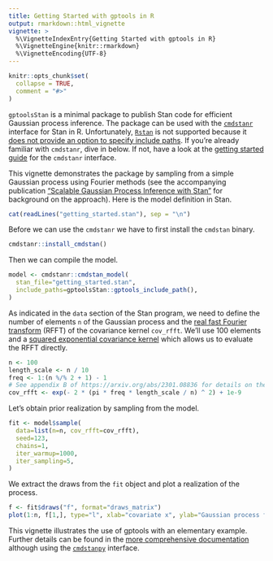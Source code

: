 ```yaml
---
title: Getting Started with gptools in R
output: rmarkdown::html_vignette
vignette: >
  %\VignetteIndexEntry{Getting Started with gptools in R}
  %\VignetteEngine{knitr::rmarkdown}
  %\VignetteEncoding{UTF-8}
---
```


```r
knitr::opts_chunk$set(
  collapse = TRUE,
  comment = "#>"
)
```

`gptoolsStan` is a minimal package to publish Stan code for efficient Gaussian process inference. The package can be used with the [`cmdstanr`](https://mc-stan.org/cmdstanr/) interface for Stan in R. Unfortunately, [`Rstan`](https://mc-stan.org/rstan/) is not supported because it [does not provide an option to specify include paths](https://discourse.mc-stan.org/t/specifying-include-paths-in-rstan/32182/2). If you're already familiar with `cmdstanr`, dive in below. If not, have a look at the [getting started guide](https://mc-stan.org/cmdstanr/articles/cmdstanr.html) for the `cmdstanr` interface.

This vignette demonstrates the package by sampling from a simple Gaussian process using Fourier methods (see the accompanying publication ["Scalable Gaussian Process Inference with Stan"](https://arxiv.org/abs/2301.08836) for background on the approach). Here is the model definition in Stan.

```r
cat(readLines("getting_started.stan"), sep = "\n")
```

Before we can use the `cmdstanr` we have to first install the `cmdstan` binary.

```r
cmdstanr::install_cmdstan()
```

Then we can compile the model.

```r
model <- cmdstanr::cmdstan_model(
  stan_file="getting_started.stan",
  include_paths=gptoolsStan::gptools_include_path(),
)
```

As indicated in the `data` section of the Stan program, we need to define the number of elements `n` of the Gaussian process and the [real fast Fourier transform](https://en.wikipedia.org/wiki/Fast_Fourier_transform#FFT_algorithms_specialized_for_real_or_symmetric_data) (RFFT) of the covariance kernel `cov_rfft`. We'll use 100 elements and a [squared exponential covariance kernel](https://en.wikipedia.org/wiki/Gaussian_process#Usual_covariance_functions) which allows us to evaluate the RFFT directly.

```r
n <- 100
length_scale <- n / 10
freq <- 1:(n %/% 2 + 1) - 1
# See appendix B of https://arxiv.org/abs/2301.08836 for details on the expression.
cov_rfft <- exp(- 2 * (pi * freq * length_scale / n) ^ 2) + 1e-9
```

Let's obtain prior realization by sampling from the model.

```r
fit <- model$sample(
  data=list(n=n, cov_rfft=cov_rfft),
  seed=123,
  chains=1,
  iter_warmup=1000,
  iter_sampling=5,
)
```

We extract the draws from the `fit` object and plot a realization of the process.

```r
f <- fit$draws("f", format="draws_matrix")
plot(1:n, f[1,], type="l", xlab="covariate x", ylab="Gaussian process f(x)")
```

This vignette illustrates the use of gptools with an elementary example. Further details can be found in the [more comprehensive documentation](http://gptools-stan.readthedocs.io/) although using the [`cmdstanpy`](https://mc-stan.org/cmdstanpy/) interface.
